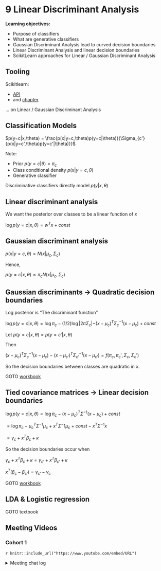 # 9 Linear Discriminant Analysis

**Learning objectives:**

- Purpose of classifiers
- What are generative classifiers
- Gaussian Discriminant Analysis lead to curved decision boundaries
- Linear Discriminant Analysis and linear decision boundaries
- ScikitLearn approaches for Linear / Gaussian Discriminant Analysis

## Tooling

Scikitlearn:

- [API](https://scikit-learn.org/stable/modules/classes.html#module-sklearn.discriminant_analysis)
- and [chapter](https://scikit-learn.org/stable/modules/lda_qda.html) 

... on Linear / Gaussian Discriminant Analysis

## Classification Models {-}

$p(y=c|x,\theta) = \frac{p(x|y=c,\theta)p(y=c|\theta)}{\Sigma_{c'}{p(x|y=c',\theta)p(y=c'|\theta)}}$

Note:

- Prior $p(y=c|\theta) = \pi_c$
- Class conditional density $p(x|y=c,\theta)$
- Generative classifier

Discriminative classifiers directly model $p(y|x,\theta)$

## Linear discriminant analysis

We want the posterior over classes to be a linear function of $x$

$\log{p(y=c|x,\theta)}=w^Tx+const$

## Gaussian discriminant analysis

$p(x|y = c, θ) = N(x|µ_c , Σ_c )$

Hence,

$p(y = c|x, θ) ∝ π_c N (x|µ_c , Σ_c )$

## Gaussian discriminants -> Quadratic decision boundaries

Log posterior is "The discriminant function"

$\log p(y = c|x, θ) = \log π_c − (1/2)\log|2πΣ_c | − (x − µ_c )^T Σ^{−1}_c (x − µ_c ) + const$

Let $p(y=c|x,\theta)=p(y=c'|x,\theta)$

Then

$(x − µ_c )^TΣ^{−1}_c(x − µ_c) - (x − µ_{c'} )^T Σ^{−1}_{c'} (x − µ_{c'})=f(\pi_c,\pi_c',\Sigma_c,\Sigma_c')$

So the decision boundaries between classes are quadratic in $x$.

GOTO [workbook](https://github.com/probml/pyprobml/blob/master/notebooks/book1/09/discrim_analysis_dboundaries_plot2.ipynb)

## Tied covariance matrices -> Linear decision boundaries

$\log p(y = c|x, θ) = \log π_c − (x − µ_c )^T Σ^{−1} (x − µ_c ) + const$

$= \log π_c − µ^T_c Σ^{−1} µ_c +x^T Σ^−1 µ_c +const − x^T Σ^{−1} x$

$=\gamma_c + x^T\beta_c + \kappa$

So the decision boundaries occur when

$\gamma_c + x^T\beta_c + \kappa = \gamma_{c'} + x^T\beta_{c'} + \kappa$

$x^T(\beta_c - \beta_{c'}) = \gamma_{c'} - \gamma_{c}$

GOTO [workbook](https://github.com/probml/pyprobml/blob/master/notebooks/book1/09/discrim_analysis_dboundaries_plot2.ipynb)

## LDA & Logistic regression

GOTO textbook

## Meeting Videos {-}

### Cohort 1 {-}

`r knitr::include_url("https://www.youtube.com/embed/URL")`

<details>
<summary> Meeting chat log </summary>

```
00:51:52    Heidi L Wallace:    I have to jump before my next meeting, thank you so much  for this!
```
</details>
